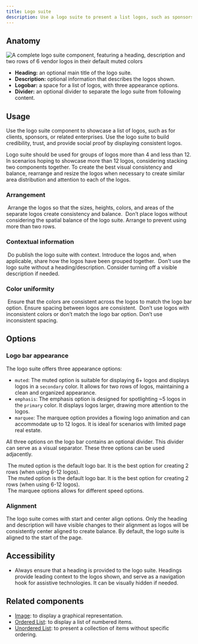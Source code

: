 ```yaml
---
title: Logo suite
description: Use a logo suite to present a list logos, such as sponsors or vendors.
---
```



## Anatomy

![A complete logo suite component, featuring a heading, description and two rows of 6 vendor logos in their default muted colors](https://github.com/primer/brand/assets/13340707/b541ba09-2e99-45be-bcb3-a95a1387c9ed)

- **Heading:** an optional main title of the logo suite.
- **Description:** optional information that describes the logos shown.
- **Logobar:** a space for a list of logos, with three appearance options.
- **Divider:** an optional divider to separate the logo suite from following content.

## Usage

Use the logo suite component to showcase a list of logos, such as for clients, sponsors, or related enterprises. Use the logo suite to build credibility, trust, and provide social proof by displaying consistent logos.

Logo suite should be used for groups of logos more than 4 and less than 12. In scenarios hoping to showcase more than 12 logos, considering stacking two components together. To create the best visual consistency and balance, rearrange and resize the logos when necessary to create similar area distribution and attention to each of the logos.

### Arrangement

<DoDontContainer stacked>
  <Do>
    <img
      src="https://github.com/primer/brand/assets/13340707/a2b98ef8-00d4-4a19-93cd-3c746fd40929"
      alt=""
    />
    <Caption>
      Arrange the logos so that the sizes, heights, colors, and areas of the
      separate logos create consistency and balance.
    </Caption>
  </Do>
  <Dont>
    <img
      src="https://github.com/primer/brand/assets/13340707/327b2db7-d337-4788-b0f3-e8c5f80c7af7"
      alt=""
    />
    <Caption>
      Don’t place logos without considering the spatial balance of the logo
      suite. Arrange to prevent using more than two rows.
    </Caption>
  </Dont>
</DoDontContainer>

### Contextual information

<DoDontContainer stacked>
  <Do>
    <img
      src="https://github.com/primer/brand/assets/13340707/4c958008-73bb-4739-81fb-adbbc4541cff"
      alt=""
    />
    <Caption>
      Do publish the logo suite with context. Introduce the logos and, when
      applicable, share how the logos have been grouped together.
    </Caption>
  </Do>
  <Dont>
    <img
      src="https://github.com/primer/brand/assets/13340707/7099512c-c0ae-4187-ae4e-7214790d5e18"
      alt=""
    />
    <Caption>
      Don’t use the logo suite without a heading/description. Consider turning
      off a visible description if needed.
    </Caption>
  </Dont>
</DoDontContainer>

### Color uniformity

<DoDontContainer stacked>
  <Do>
    <img
      src="https://github.com/primer/brand/assets/13340707/3245bcd5-4304-4d84-872e-6d30b30427d6"
      alt=""
    />
    <Caption>
      Ensure that the colors are consistent across the logos to match the logo
      bar option. Ensure spacing between logos are consistent.
    </Caption>
  </Do>
  <Dont>
    <img
      src="https://github.com/primer/brand/assets/13340707/a81f3423-b708-45c8-affc-d3d45a4b7cd8"
      alt=""
    />
    <Caption>
      Don’t use logos with inconsistent colors or don’t match the logo bar
      option. Don’t use inconsistent spacing.
    </Caption>
  </Dont>
</DoDontContainer>

## Options

### Logo bar appearance

The logo suite offers three appearance options:

- `muted`: The muted option is suitable for displaying 6+ logos and displays logos in a `secondary` color. It allows for two rows of logos, maintaining a clean and organized appearance.
- `emphasis`: The emphasis option is designed for spotlighting ~5 logos in the `primary` color. It displays logos larger, drawing more attention to the logos.
- `marquee`: The marquee option provides a flowing logo animation and can accommodate up to 12 logos. It is ideal for scenarios with limited page real estate.

All three options on the logo bar contains an optional divider. This divider can serve as a visual separator. These three options can be used adjacently.

<div>
  <img
    src="https://github.com/primer/brand/assets/13340707/5ad51788-25a4-401a-91b0-02ec7407aa31"
    alt=""
  />
  <Caption>
    The muted option is the default logo bar. It is the best option for creating
    2 rows (when using 6-12 logos).
  </Caption>
</div>

<div>
  <img
    src="https://github.com/primer/brand/assets/13340707/6f239722-cb7b-4976-8782-09afbb1879b7"
    alt=""
  />
  <Caption>
    The muted option is the default logo bar. It is the best option for creating
    2 rows (when using 6-12 logos).
  </Caption>
</div>

<div>
  <img
    src="https://github.com/primer/brand/assets/13340707/d2dd578c-fce8-4999-ae07-066a616653ac"
    alt=""
  />
  <Caption>The marquee options allows for different speed options.</Caption>
</div>

### Alignment

The logo suite comes with start and center align options. Only the heading and description will have visible changes to their alignment as logos will be consistently center aligned to create balance. By default, the logo suite is aligned to the start of the page.

## Accessibility

- Always ensure that a heading is provided to the logo suite. Headings provide leading context to the logos shown, and serve as a navigation hook for assistive technologies. It can be visually hidden if needed.

## Related components

- [Image](/components/Image): to display a graphical representation.
- [Ordered List](/components/OrderedList): to display a list of numbered items.
- [Unordered List](/components/UnorderedList): to present a collection of items without specific ordering.
